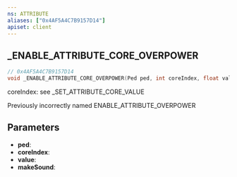 ```yaml
---
ns: ATTRIBUTE
aliases: ["0x4AF5A4C7B9157D14"]
apiset: client
---
```

## _ENABLE_ATTRIBUTE_CORE_OVERPOWER

```c
// 0x4AF5A4C7B9157D14
void _ENABLE_ATTRIBUTE_CORE_OVERPOWER(Ped ped, int coreIndex, float value, BOOL makeSound);
```

coreIndex: see _SET_ATTRIBUTE_CORE_VALUE

Previously incorrectly named ENABLE_ATTRIBUTE_OVERPOWER

## Parameters
* **ped**:
* **coreIndex**:
* **value**:
* **makeSound**: